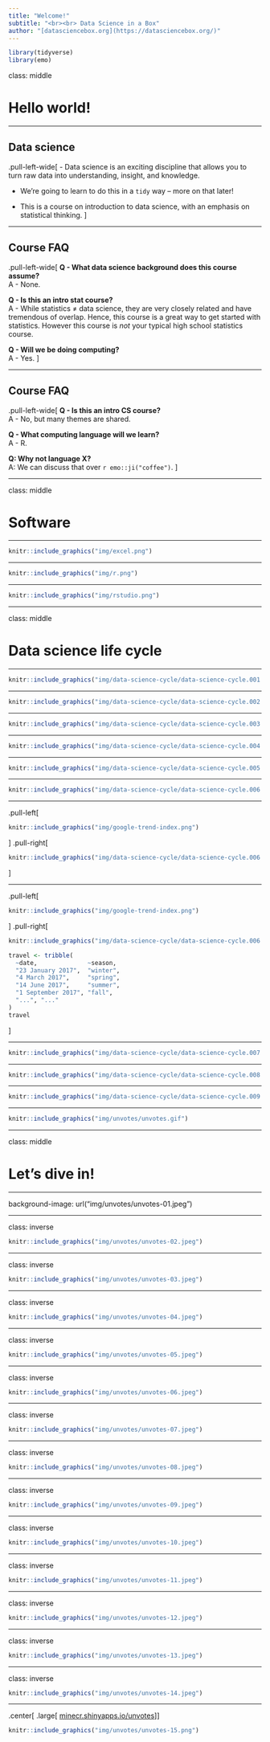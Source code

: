 ```yaml
---
title: "Welcome!"
subtitle: "<br><br> Data Science in a Box"
author: "[datasciencebox.org](https://datasciencebox.org/)"
---
```


```r
library(tidyverse)
library(emo)
```

class: middle

# Hello world!

---

## Data science

.pull-left-wide[
- Data science is an exciting discipline that allows you to turn raw data into understanding, insight, and knowledge. 

- We're going to learn to do this in a `tidy` way -- more on that later!

- This is a course on introduction to data science, with an emphasis on statistical thinking.
]

---

## Course FAQ

.pull-left-wide[
**Q - What data science background does this course assume?**  
A - None.

**Q - Is this an intro stat course?**  
A - While statistics $\ne$ data science, they are very closely related and have tremendous of overlap. Hence, this course is a great way to get started with statistics. However this course is *not* your typical high school statistics course.

**Q - Will we be doing computing?**   
A - Yes.
]

---

## Course FAQ

.pull-left-wide[
**Q - Is this an intro CS course?**  
A - No, but many themes are shared.

**Q - What computing language will we learn?**  
A - R.

**Q: Why not language X?**  
A: We can discuss that over `r emo::ji("coffee")`.
]

---

class: middle

# Software

---

```r
knitr::include_graphics("img/excel.png")
```

---

```r
knitr::include_graphics("img/r.png")
```

---

```r
knitr::include_graphics("img/rstudio.png")
```

---

class: middle

# Data science life cycle

---

```r
knitr::include_graphics("img/data-science-cycle/data-science-cycle.001.png")
```

---

```r
knitr::include_graphics("img/data-science-cycle/data-science-cycle.002.png")
```

---

```r
knitr::include_graphics("img/data-science-cycle/data-science-cycle.003.png")
```

---

```r
knitr::include_graphics("img/data-science-cycle/data-science-cycle.004.png")
```

---

```r
knitr::include_graphics("img/data-science-cycle/data-science-cycle.005.png")
```

---

```r
knitr::include_graphics("img/data-science-cycle/data-science-cycle.006.png")
```

---

.pull-left[
```r
knitr::include_graphics("img/google-trend-index.png")
```
]
.pull-right[
```r
knitr::include_graphics("img/data-science-cycle/data-science-cycle.006.png")
```
]

---

.pull-left[
```r
knitr::include_graphics("img/google-trend-index.png")
```
]
.pull-right[
```r
knitr::include_graphics("img/data-science-cycle/data-science-cycle.006.png")
```
```r
travel <- tribble(
  ~date,              ~season,
  "23 January 2017",  "winter",
  "4 March 2017",     "spring",
  "14 June 2017",     "summer",
  "1 September 2017", "fall",
  "...", "..."
)
travel
```
]

---

```r
knitr::include_graphics("img/data-science-cycle/data-science-cycle.007.png")
```

---

```r
knitr::include_graphics("img/data-science-cycle/data-science-cycle.008.png")
```

---

```r
knitr::include_graphics("img/data-science-cycle/data-science-cycle.009.png")
```

---

```r
knitr::include_graphics("img/unvotes/unvotes.gif")
```

---

class: middle

# Let's dive in!

---

background-image: url("img/unvotes/unvotes-01.jpeg")

---

class: inverse

```r
knitr::include_graphics("img/unvotes/unvotes-02.jpeg")
```

---

class: inverse

```r
knitr::include_graphics("img/unvotes/unvotes-03.jpeg")
```

---

class: inverse

```r
knitr::include_graphics("img/unvotes/unvotes-04.jpeg")
```

---

class: inverse

```r
knitr::include_graphics("img/unvotes/unvotes-05.jpeg")
```

---

class: inverse

```r
knitr::include_graphics("img/unvotes/unvotes-06.jpeg")
```

---

class: inverse

```r
knitr::include_graphics("img/unvotes/unvotes-07.jpeg")
```

---

class: inverse

```r
knitr::include_graphics("img/unvotes/unvotes-08.jpeg")
```

---

class: inverse

```r
knitr::include_graphics("img/unvotes/unvotes-09.jpeg")
```

---

class: inverse

```r
knitr::include_graphics("img/unvotes/unvotes-10.jpeg")
```

---

class: inverse

```r
knitr::include_graphics("img/unvotes/unvotes-11.jpeg")
```

---

class: inverse

```r
knitr::include_graphics("img/unvotes/unvotes-12.jpeg")
```

---

class: inverse

```r
knitr::include_graphics("img/unvotes/unvotes-13.jpeg")
```

---

class: inverse

```r
knitr::include_graphics("img/unvotes/unvotes-14.jpeg")
```

---

.center[
.large[
[minecr.shinyapps.io/unvotes](https://minecr.shinyapps.io/unvotes/)
]
]

```r
knitr::include_graphics("img/unvotes/unvotes-15.png")
```
